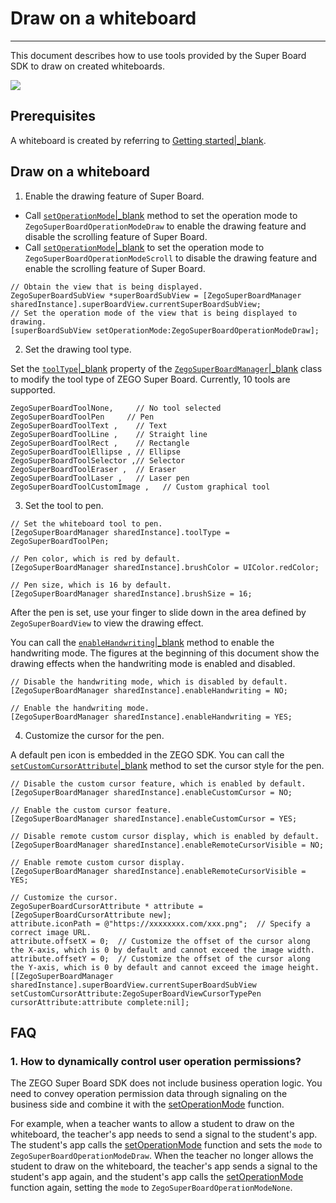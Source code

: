 # Draw on a whiteboard

- - -


This document describes how to use tools provided by the Super Board SDK to draw on created whiteboards.

<Frame width="512" height="auto" caption=""><img src="https://storage.zego.im/sdk-doc/Pics/WhiteboardView/postman/superboard_scatch.gif" /></Frame>

## Prerequisites

A whiteboard is created by referring to [Getting started\|_blank](!QuickStart/CreateWboard).



## Draw on a whiteboard

1. Enable the drawing feature of Super Board.

- Call [`setOperationMode`\|_blank](@setOperationMode) method to set the operation mode to `ZegoSuperBoardOperationModeDraw` to enable the drawing feature and disable the scrolling feature of Super Board.
- Call [`setOperationMode`\|_blank](@setOperationMode) to set the operation mode to `ZegoSuperBoardOperationModeScroll` to disable the drawing feature and enable the scrolling feature of Super Board.

```objc
// Obtain the view that is being displayed.
ZegoSuperBoardSubView *superBoardSubView = [ZegoSuperBoardManager sharedInstance].superBoardView.currentSuperBoardSubView;
// Set the operation mode of the view that is being displayed to drawing.
[superBoardSubView setOperationMode:ZegoSuperBoardOperationModeDraw];
```
2. Set the drawing tool type.   

Set the [`toolType`\|_blank](@toolType) property of the [`ZegoSuperBoardManager`\|_blank](@-ZegoSuperBoardManager) class to modify the tool type of ZEGO Super Board. Currently, 10 tools are supported.

```
ZegoSuperBoardToolNone,     // No tool selected
ZegoSuperBoardToolPen     // Pen
ZegoSuperBoardToolText ,    // Text
ZegoSuperBoardToolLine ,    // Straight line
ZegoSuperBoardToolRect ,    // Rectangle
ZegoSuperBoardToolEllipse , // Ellipse
ZegoSuperBoardToolSelector ,// Selector
ZegoSuperBoardToolEraser ,  // Eraser
ZegoSuperBoardToolLaser ,   // Laser pen
ZegoSuperBoardToolCustomImage ,   // Custom graphical tool
```

 3. Set the tool to pen.

```objc
// Set the whiteboard tool to pen.
[ZegoSuperBoardManager sharedInstance].toolType = ZegoSuperBoardToolPen;

// Pen color, which is red by default.
[ZegoSuperBoardManager sharedInstance].brushColor = UIColor.redColor;

// Pen size, which is 16 by default.
[ZegoSuperBoardManager sharedInstance].brushSize = 16;
```

After the pen is set, use your finger to slide down in the area defined by `ZegoSuperBoardView` to view the drawing effect.
<Note title="Note">

You can call the [`enableHandwriting`\|_blank](@enableHandwriting) method to enable the handwriting mode. The figures at the beginning of this document show the drawing effects when the handwriting mode is enabled and disabled.

</Note>

```objc
// Disable the handwriting mode, which is disabled by default.
[ZegoSuperBoardManager sharedInstance].enableHandwriting = NO;

// Enable the handwriting mode.
[ZegoSuperBoardManager sharedInstance].enableHandwriting = YES;
```

4. Customize the cursor for the pen.

A default pen icon is embedded in the ZEGO SDK. You can call the [`setCustomCursorAttribute`\|_blank](@setCustomCursorAttribute) method to set the cursor style for the pen.

```objc
// Disable the custom cursor feature, which is enabled by default.
[ZegoSuperBoardManager sharedInstance].enableCustomCursor = NO;

// Enable the custom cursor feature.
[ZegoSuperBoardManager sharedInstance].enableCustomCursor = YES;

// Disable remote custom cursor display, which is enabled by default.
[ZegoSuperBoardManager sharedInstance].enableRemoteCursorVisible = NO;

// Enable remote custom cursor display. 
[ZegoSuperBoardManager sharedInstance].enableRemoteCursorVisible = YES;

// Customize the cursor.
ZegoSuperBoardCursorAttribute * attribute = [ZegoSuperBoardCursorAttribute new];
attribute.iconPath = @"https://xxxxxxxx.com/xxx.png";  // Specify a correct image URL.
attribute.offsetX = 0;  // Customize the offset of the cursor along the X-axis, which is 0 by default and cannot exceed the image width.
attribute.offsetY = 0;  // Customize the offset of the cursor along the Y-axis, which is 0 by default and cannot exceed the image height.
[[ZegoSuperBoardManager sharedInstance].superBoardView.currentSuperBoardSubView setCustomCursorAttribute:ZegoSuperBoardViewCursorTypePen cursorAttribute:attribute complete:nil];
```

## FAQ

### 1. How to dynamically control user operation permissions?

The ZEGO Super Board SDK does not include business operation logic. You need to convey operation permission data through signaling on the business side and combine it with the [setOperationMode](@setOperationMode) function.

For example, when a teacher wants to allow a student to draw on the whiteboard, the teacher's app needs to send a signal to the student's app. The student's app calls the [setOperationMode](@setOperationMode) function and sets the `mode` to `ZegoSuperBoardOperationModeDraw`. When the teacher no longer allows the student to draw on the whiteboard, the teacher's app sends a signal to the student's app again, and the student's app calls the [setOperationMode](@setOperationMode) function again, setting the `mode` to `ZegoSuperBoardOperationModeNone`.
